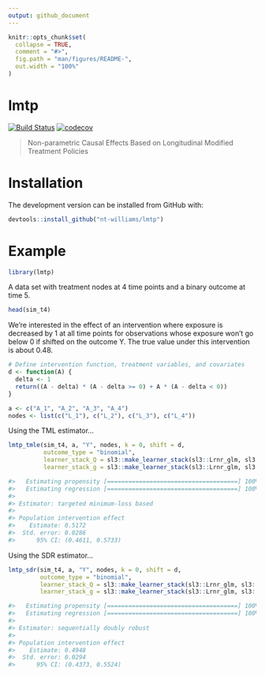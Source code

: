 ```yaml
---
output: github_document
---
```


<!-- README.md is generated from README.Rmd. Please edit that file -->

```r
knitr::opts_chunk$set(
  collapse = TRUE,
  comment = "#>",
  fig.path = "man/figures/README-",
  out.width = "100%"
)
```

# lmtp

<!-- badges: start -->
[![Build Status](https://travis-ci.com/nt-williams/lmtp.svg?token=DA4a53nWMx6q9LisKdRD&branch=master)](https://travis-ci.com/nt-williams/lmtp)
[![codecov](https://codecov.io/gh/nt-williams/lmtp/branch/master/graph/badge.svg?token=TFQNTischL)](https://codecov.io/gh/nt-williams/lmtp)
<!-- badges: end -->

> Non-parametric Causal Effects Based on Longitudinal Modified Treatment Policies

# Installation

The development version can be installed from GitHub with: 

```r
devtools::install_github("nt-williams/lmtp")
```

# Example

```r
library(lmtp)
```

A data set with treatment nodes at 4 time points and a binary outcome at time 5.

```r
head(sim_t4)
```

We're interested in the effect of an intervention where exposure is decreased by 1 at all time points for observations whose exposure won't go below 0 if shifted on the outcome Y. The true value under this intervention is about 0.48.

```r
# Define intervention function, treatment variables, and covariates
d <- function(A) {
  delta <- 1
  return((A - delta) * (A - delta >= 0) + A * (A - delta < 0))
}

a <- c("A_1", "A_2", "A_3", "A_4")
nodes <- list(c("L_1"), c("L_2"), c("L_3"), c("L_4"))
```

Using the TML estimator...

```r
lmtp_tmle(sim_t4, a, "Y", nodes, k = 0, shift = d,
          outcome_type = "binomial",
          learner_stack_Q = sl3::make_learner_stack(sl3::Lrnr_glm, sl3::Lrnr_mean),
          learner_stack_g = sl3::make_learner_stack(sl3::Lrnr_glm, sl3::Lrnr_mean))

#>   Estimating propensity [=====================================] 100%  2s
#>   Estimating regression [=====================================] 100%  1s
#> 
#> Estimator: targeted minimum-loss based
#> 
#> Population intervention effect
#>    Estimate: 0.5172
#>  Std. error: 0.0286
#>      95% CI: (0.4611, 0.5733)
```

Using the SDR estimator...

```r
lmtp_sdr(sim_t4, a, "Y", nodes, k = 0, shift = d,
         outcome_type = "binomial",
         learner_stack_Q = sl3::make_learner_stack(sl3::Lrnr_glm, sl3::Lrnr_mean),
         learner_stack_g = sl3::make_learner_stack(sl3::Lrnr_glm, sl3::Lrnr_mean))

#>   Estimating propensity [=====================================] 100%  2s
#>   Estimating regression [=====================================] 100%  1s
#> 
#> Estimator: sequentially doubly robust
#> 
#> Population intervention effect
#>    Estimate: 0.4948
#>  Std. error: 0.0294
#>      95% CI: (0.4373, 0.5524)
```


